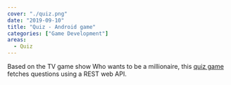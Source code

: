 ```yaml
---
cover: "./quiz.png"
date: "2019-09-10"
title: "Quiz - Android game"
categories: ["Game Development"]
areas:
  - Quiz
---
```

Based on the TV game show Who wants to be a millionaire, this [quiz game](https://play.google.com/store/apps/details?id=com.rorostudios.quiz) fetches questions using a REST web API.